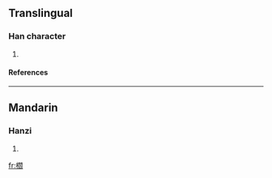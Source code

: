 ==Translingual==
===Han character===
{{Han char|rn=75|rad=木|as=16|sn=20|four=|canj=木日弓X (DANX)}}
# {{defn|Han|sort=木16}}
====References====
{{Han ref|kx=0561.150|dkj=15845|dj=0950.060|hdz=21318.100|uh=6AE9|ud=27369}}

----
==Mandarin==
===Hanzi===
{{cmn-hanzi|pin=[[yán]] ([[yan2]])|wg=yen<sup>2</sup>}}
# {{defn|Mandarin}}

[[fr:櫩]]